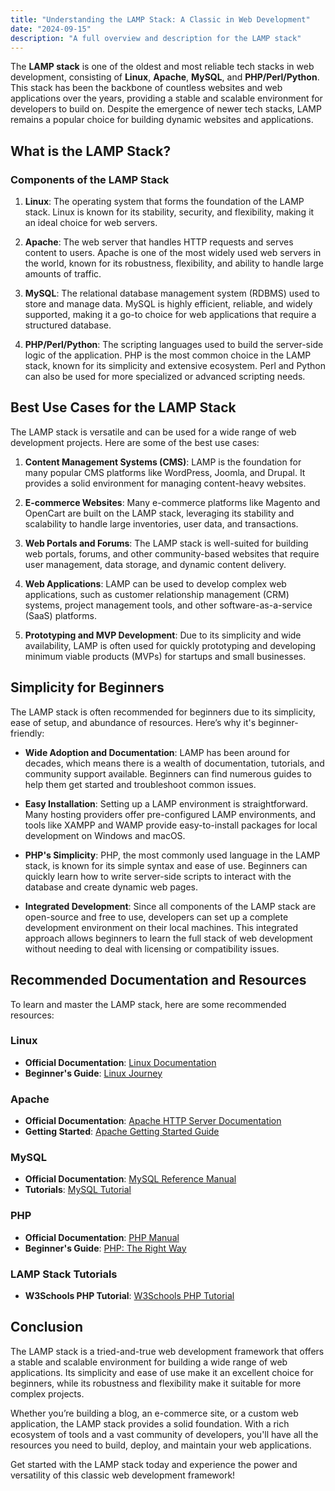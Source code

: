 ```yaml
---
title: "Understanding the LAMP Stack: A Classic in Web Development"
date: "2024-09-15"
description: "A full overview and description for the LAMP stack"
---
```


The **LAMP stack** is one of the oldest and most reliable tech stacks in web development, consisting of **Linux**, **Apache**, **MySQL**, and **PHP/Perl/Python**. This stack has been the backbone of countless websites and web applications over the years, providing a stable and scalable environment for developers to build on. Despite the emergence of newer tech stacks, LAMP remains a popular choice for building dynamic websites and applications.

## What is the LAMP Stack?

### Components of the LAMP Stack

1. **Linux**: The operating system that forms the foundation of the LAMP stack. Linux is known for its stability, security, and flexibility, making it an ideal choice for web servers.

2. **Apache**: The web server that handles HTTP requests and serves content to users. Apache is one of the most widely used web servers in the world, known for its robustness, flexibility, and ability to handle large amounts of traffic.

3. **MySQL**: The relational database management system (RDBMS) used to store and manage data. MySQL is highly efficient, reliable, and widely supported, making it a go-to choice for web applications that require a structured database.

4. **PHP/Perl/Python**: The scripting languages used to build the server-side logic of the application. PHP is the most common choice in the LAMP stack, known for its simplicity and extensive ecosystem. Perl and Python can also be used for more specialized or advanced scripting needs.

## Best Use Cases for the LAMP Stack

The LAMP stack is versatile and can be used for a wide range of web development projects. Here are some of the best use cases:

1. **Content Management Systems (CMS)**: LAMP is the foundation for many popular CMS platforms like WordPress, Joomla, and Drupal. It provides a solid environment for managing content-heavy websites.

2. **E-commerce Websites**: Many e-commerce platforms like Magento and OpenCart are built on the LAMP stack, leveraging its stability and scalability to handle large inventories, user data, and transactions.

3. **Web Portals and Forums**: The LAMP stack is well-suited for building web portals, forums, and other community-based websites that require user management, data storage, and dynamic content delivery.

4. **Web Applications**: LAMP can be used to develop complex web applications, such as customer relationship management (CRM) systems, project management tools, and other software-as-a-service (SaaS) platforms.

5. **Prototyping and MVP Development**: Due to its simplicity and wide availability, LAMP is often used for quickly prototyping and developing minimum viable products (MVPs) for startups and small businesses.

## Simplicity for Beginners

The LAMP stack is often recommended for beginners due to its simplicity, ease of setup, and abundance of resources. Here’s why it's beginner-friendly:

- **Wide Adoption and Documentation**: LAMP has been around for decades, which means there is a wealth of documentation, tutorials, and community support available. Beginners can find numerous guides to help them get started and troubleshoot common issues.

- **Easy Installation**: Setting up a LAMP environment is straightforward. Many hosting providers offer pre-configured LAMP environments, and tools like XAMPP and WAMP provide easy-to-install packages for local development on Windows and macOS.

- **PHP's Simplicity**: PHP, the most commonly used language in the LAMP stack, is known for its simple syntax and ease of use. Beginners can quickly learn how to write server-side scripts to interact with the database and create dynamic web pages.

- **Integrated Development**: Since all components of the LAMP stack are open-source and free to use, developers can set up a complete development environment on their local machines. This integrated approach allows beginners to learn the full stack of web development without needing to deal with licensing or compatibility issues.

## Recommended Documentation and Resources

To learn and master the LAMP stack, here are some recommended resources:

### Linux
- **Official Documentation**: [Linux Documentation](https://www.kernel.org/doc/html/latest/)
- **Beginner's Guide**: [Linux Journey](https://linuxjourney.com/)

### Apache
- **Official Documentation**: [Apache HTTP Server Documentation](https://httpd.apache.org/docs/)
- **Getting Started**: [Apache Getting Started Guide](https://httpd.apache.org/docs/current/getting-started.html)

### MySQL
- **Official Documentation**: [MySQL Reference Manual](https://dev.mysql.com/doc/)
- **Tutorials**: [MySQL Tutorial](https://www.mysqltutorial.org/)

### PHP
- **Official Documentation**: [PHP Manual](https://www.php.net/manual/en/)
- **Beginner's Guide**: [PHP: The Right Way](https://phptherightway.com/)

### LAMP Stack Tutorials
- **W3Schools PHP Tutorial**: [W3Schools PHP Tutorial](https://www.w3schools.com/php/)

## Conclusion

The LAMP stack is a tried-and-true web development framework that offers a stable and scalable environment for building a wide range of web applications. Its simplicity and ease of use make it an excellent choice for beginners, while its robustness and flexibility make it suitable for more complex projects.

Whether you’re building a blog, an e-commerce site, or a custom web application, the LAMP stack provides a solid foundation. With a rich ecosystem of tools and a vast community of developers, you'll have all the resources you need to build, deploy, and maintain your web applications.

Get started with the LAMP stack today and experience the power and versatility of this classic web development framework!

<RelatedComparisons
    currentTechnology='Linux-Apache-MySQL-PHP'
/>
